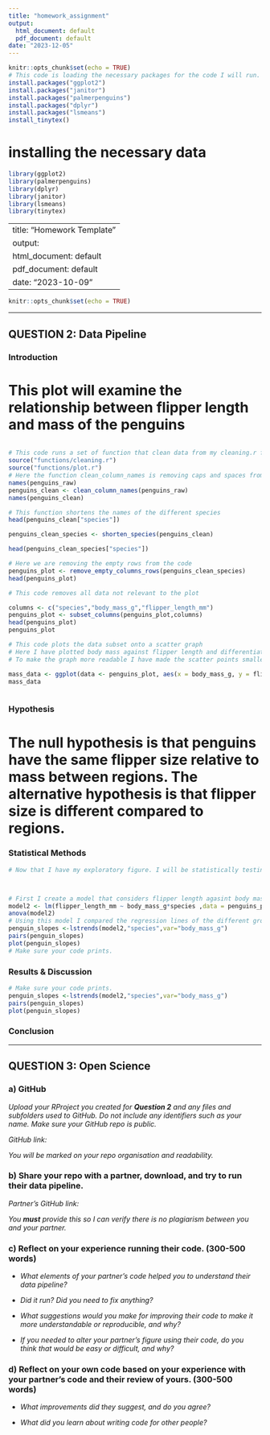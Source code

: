 ```yaml
---
title: "homework_assignment"
output:
  html_document: default
  pdf_document: default
date: "2023-12-05"
---
```


```r
knitr::opts_chunk$set(echo = TRUE)
# This code is loading the necessary packages for the code I will run. lsmeans is needed for my statistical analysis
install.packages("ggplot2")
install.packages("janitor")
install.packages("palmerpenguins")
install.packages("dplyr")
install.packages("lsmeans")
install_tinytex()
```
# installing the necessary data
```r
library(ggplot2)
library(palmerpenguins)
library(dplyr)
library(janitor)
library(lsmeans)
library(tinytex)
```
---
title: "Homework Template"
output:
  html_document: default
  pdf_document: default
date: "2023-10-09"
---

```r
knitr::opts_chunk$set(echo = TRUE)
```


------------------------------------------------------------------------

## QUESTION 2: Data Pipeline


### Introduction
# This plot will examine the relationship between flipper length and mass of the penguins


```r



```



```r
# This code runs a set of function that clean data from my cleaning.r file. This means that I can repeatedly call on these functions instead of having to write them out mutliple times 
source("functions/cleaning.r")
source("functions/plot.r")
# Here the function clean_column_names is removing caps and spaces from the headings of my data set so that my data is easier to manipulate
names(penguins_raw)
penguins_clean <- clean_column_names(penguins_raw)
names(penguins_clean)

```

``` r
# This function shortens the names of the different species 
head(penguins_clean["species"])

penguins_clean_species <- shorten_species(penguins_clean)

head(penguins_clean_species["species"])
```

```r
# Here we are removing the empty rows from the code
penguins_plot <- remove_empty_columns_rows(penguins_clean_species)
head(penguins_plot)

```



```r
# This code removes all data not relevant to the plot

columns <- c("species","body_mass_g","flipper_length_mm")
penguins_plot <- subset_columns(penguins_plot,columns)
head(penguins_plot)
penguins_plot

```



```r
# This code plots the data subset onto a scatter graph 
# Here I have plotted body mass against flipper length and differentiated each colour by the species
# To make the graph more readable I have made the scatter points smaller and I have drawn regression lines to help visualise the data 

mass_data <- ggplot(data <- penguins_plot, aes(x = body_mass_g, y = flipper_length_mm),color = species,) + geom_point(size = 0.5,data = penguins_plot, aes(x = body_mass_g, y = flipper_length_mm, color = species)) + geom_smooth(linewidth = 0.5,method = lm, fill = NA, fullrange = TRUE, data = penguins_plot, aes(x = body_mass_g, y = flipper_length_mm, color = species)) + scale_size_manual(values = c(1,1,1),aes(x = body_mass_g, y = flipper_length_mm, color = species))
mass_data



```


### Hypothesis
# The null hypothesis is that penguins have the same flipper size relative to mass between regions. The alternative hypothesis is that flipper size is different compared to regions.

### Statistical Methods

```r

# Now that I have my exploratory figure. I will be statistically testing whether the slopes represented by the regression lines in the diagram are significantly different from each other. This will tell me whether different penguin species have different flipper lengths relative to their size. In this investigation I am using body mass as a proxy for the size fo the penguins



# First I create a model that considers flipper length agasint body mass and the categorical variable species, hence body_mass_g*species
model2 <- lm(flipper_length_mm ~ body_mass_g*species ,data = penguins_plot)
anova(model2) 
# Using this model I compared the regression lines of the different groups 
penguin_slopes <-lstrends(model2,"species",var="body_mass_g")
pairs(penguin_slopes)
plot(penguin_slopes)
# Make sure your code prints. 

```

### Results & Discussion

```r

# Make sure your code prints. 
penguin_slopes <-lstrends(model2,"species",var="body_mass_g")
pairs(penguin_slopes)
plot(penguin_slopes)

```

### Conclusion

------------------------------------------------------------------------

## QUESTION 3: Open Science

### a) GitHub

*Upload your RProject you created for **Question 2** and any files and subfolders used to GitHub. Do not include any identifiers such as your name. Make sure your GitHub repo is public.*

*GitHub link:*

*You will be marked on your repo organisation and readability.*

### b) Share your repo with a partner, download, and try to run their data pipeline.

*Partner's GitHub link:*

*You **must** provide this so I can verify there is no plagiarism between you and your partner.*

### c) Reflect on your experience running their code. (300-500 words)

-   *What elements of your partner's code helped you to understand their data pipeline?*

-   *Did it run? Did you need to fix anything?*

-   *What suggestions would you make for improving their code to make it more understandable or reproducible, and why?*

-   *If you needed to alter your partner's figure using their code, do you think that would be easy or difficult, and why?*

### d) Reflect on your own code based on your experience with your partner's code and their review of yours. (300-500 words)

-   *What improvements did they suggest, and do you agree?*

-   *What did you learn about writing code for other people?*
